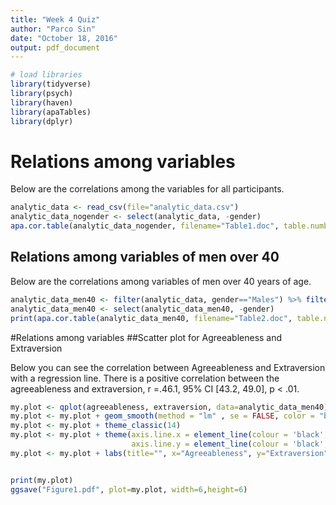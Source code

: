 ```yaml
---
title: "Week 4 Quiz"
author: "Parco Sin"
date: "October 18, 2016"
output: pdf_document
---
```


```r
# load libraries
library(tidyverse)
library(psych)
library(haven)
library(apaTables)
library(dplyr)

```

# Relations among variables

Below are the correlations among the variables for all participants.


```r
analytic_data <- read_csv(file="analytic_data.csv")
analytic_data_nogender <- select(analytic_data, -gender)
apa.cor.table(analytic_data_nogender, filename="Table1.doc", table.number=1)

```

## Relations among variables of men over 40

Below are the correlations among variables of men over 40 years of age.

```r


analytic_data_men40 <- filter(analytic_data, gender=="Males") %>% filter(age>40)
analytic_data_men40 <- select(analytic_data_men40, -gender)
print(apa.cor.table(analytic_data_men40, filename="Table2.doc", table.number=2))
```

\pagebreak

#Relations among variables
##Scatter plot for Agreeableness and Extraversion

Below you can see the correlation between Agreeableness and Extraversion with a regression line. There is a positive correlation between the agreeableness and extraversion, r =.46.1, 95% CI [43.2, 49.0], p < .01. 

```r
my.plot <- qplot(agreeableness, extraversion, data=analytic_data_men40)
my.plot <- my.plot + geom_smooth(method = "lm" , se = FALSE, color = "black")
my.plot <- my.plot + theme_classic(14)
my.plot <- my.plot + theme(axis.line.x = element_line(colour = 'black', size=0.5, linetype='solid'),
                           axis.line.y = element_line(colour = 'black', size=0.5, linetype = 'solid'))
my.plot <- my.plot + labs(title="", x="Agreeableness", y="Extraversion")


print(my.plot)
ggsave("Figure1.pdf", plot=my.plot, width=6,height=6)
```

